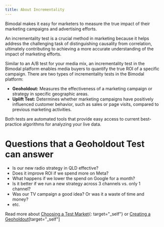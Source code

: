 ```yaml
---
title: About Incrementality
---
```

Bimodal makes it easy for marketers to measure the true impact of their marketing campaigns and advertising efforts.

An incrementality test is a crucial method in marketing because it helps address the challenging task of distinguishing causality from correlation, ultimately contributing to achieving a more accurate understanding of the impact of marketing efforts.

Similar to an A/B test for your media mix, an incrementality test in the Bimodal platform enables media buyers to quantify the true ROI of a specific campaign. There are two types of incrementality tests in the Bimodal platform:
- **Geoholdout:** Measures the effectiveness of a marketing campaign or strategy in specific geographic areas.
- **Uplift Test:** Determines whether marketing campaigns have positively influenced customer behavior, such as sales or page visits, compared to previous marketing activities.

Both tests are automated tools that provide easy access to current best-practice algorithms for analyzing your live data.

# Questions that a Geoholdout Test can answer

- Is our new radio strategy in QLD effective?
- Does it improve ROI if we spend more on Meta?
- What happens if we lower the spend on Google for a month?
- Is it better if we run a new strategy across 3 channels vs. only 1 channel?
- Was our TV campaign a good idea? Or was it a waste of time and money?
- etc.

Read more about [Choosing a Test Market](ChoosingTestMarket.mdx){: target="_self"} or [Creating a Geoholdout](CreatingGeoholdout.mdx)[target="_self"]